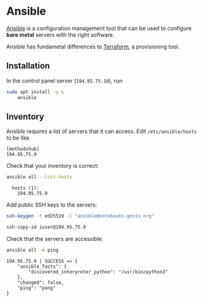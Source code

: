 # Ansible

[Ansible](https://www.ansible.com/) is a configuration management tool that can be used to configure **bare metal** servers with the right software.

:::{.callout-important}

Ansible has fundametal differences to [Terraform](https://www.terraform.io/), a provisioning tool.

:::

## Installation

In the control panel server (`194.95.75.10`), run

```bash
sudo apt install -y \
    ansible
```

## Inventory

Ansible requires a list of servers that it can access. Edit `/etc/ansible/hosts` to be like

```ansible
[methodshub]
194.95.75.9
```

Check that your inventory is correct:

```bash
ansible all --list-hosts
```

```
  hosts (1):
    194.95.75.9
```

Add public SSH keys to the servers:

```bash
ssh-keygen -t ed25519 -C "ansible@notebooks.gesis.org"
```

```bash
ssh-copy-id iuser@194.95.75.9
```

Check that the servers are accessible:

```bash
ansible all -m ping
```

```
194.95.75.9 | SUCCESS => {
    "ansible_facts": {
        "discovered_interpreter_python": "/usr/bin/python3"
    },
    "changed": false,
    "ping": "pong"
}
```